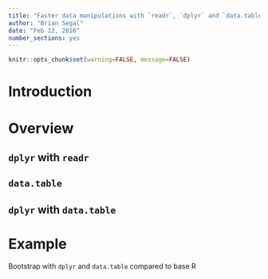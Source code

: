 ```yaml
---
title: "Faster data manipulations with `readr`, `dplyr` and `data.table`"
author: "Brian Segal"
date: "Feb 12, 2016"
number_sections: yes
---
```


```r
knitr::opts_chunk$set(warning=FALSE, message=FALSE)
```
# Introduction

# Overview

## `dplyr` with `readr`


## `data.table`

## `dplyr` with `data.table`

# Example

Bootstrap with `dplyr` and `data.table` compared to base R

